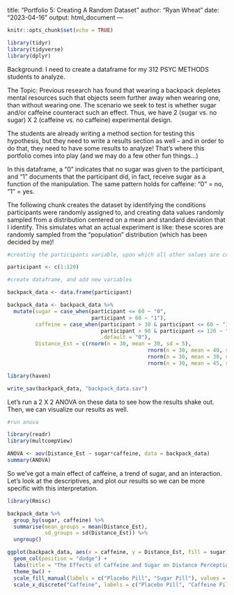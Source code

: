 title: "Portfolio 5: Creating A Random Dataset"
author: "Ryan Wheat"
date: "2023-04-16"
output: html_document
---

```r
knitr::opts_chunk$set(echo = TRUE)
```

```r
library(tidyr)
library(tidyverse)
library(dplyr)
```

Background: I need to create a dataframe for my 312 PSYC METHODS students to analyze. 

The Topic: Previous research has found that wearing a backpack depletes mental resources such that objects seem further away when wearing one, than without wearing one. The scenario we seek to test is whether sugar and/or caffeine counteract such an effect. Thus, we have 2 (sugar vs. no sugar) X 2 (caffeine vs. no caffeine) experimental design.

The students are already writing a method section for testing this hypothesis, but they need to write a results section as well -- and in order to do that, they need to have some results to analyze! That's where this portfolio comes into play (and we may do a few other fun things...)

In this dataframe, a "0" indicates that no sugar was given to the participant, and "1" documents that the participant did, in fact, receive sugar as a function of the manipulation. The same pattern holds for caffeine: "0" = no, "1" = yes.

The following chunk creates the dataset by identifying the conditions participants were randomly assigned to, and creating data values randomly sampled from a distribution centered on a mean and standard deviation that I identify. This simulates what an actual experiment is like: these scores are randomly sampled from the "population" distribution (which has been decided by me)!

```r

#creating the participants variable, upon which all other values are contingent

participant <- c(1:120)

#create dataframe, and add new variables

backpack_data <- data.frame(participant)

backpack_data <- backpack_data %>%
  mutate(sugar = case_when(participant <= 60 ~ "0",
                           participant > 60 ~ "1"),
         caffeine = case_when(participant > 30 & participant <= 60 ~ "1",
                              participant > 90 & participant <= 120 ~ "1",
                              .default = "0"),
         Distance_Est = c(rnorm(n = 30, mean = 30, sd = 5),
                                             rnorm(n = 30, mean = 40, sd = 8),
                                             rnorm(n = 30, mean = 30, sd = 8),
                                             rnorm(n = 30, mean = 45, sd = 8)))

library(haven)

write_sav(backpack_data, "backpack_data.sav")
```

Let's run a 2 X 2 ANOVA on these data to see how the results shake out. Then, we can visualize our results as well.

```r
 
#run anova

library(readr)
library(multcompView)

ANOVA <- aov(Distance_Est ~ sugar*caffeine, data = backpack_data)
summary(ANOVA)

```

So we've got a main effect of caffeine, a trend of sugar, and an interaction. Let's look at the descriptives, and plot our results so we can be more specific with this interpretation.

```r

library(Rmisc)

backpack_data %>%
  group_by(sugar, caffeine) %>%
  summarise(mean_groups = mean(Distance_Est),
            sd_groups = sd(Distance_Est)) %>%
  ungroup()

ggplot(backpack_data, aes(x = caffeine, y = Distance_Est, fill = sugar)) +
  geom_col(position = "dodge") + 
  labs(title = "The Effects of Caffeine and Sugar on Distance Perception", x = "Caffeine", y = "Estimated Distance (m)", fill = "Sugar") + 
  theme_bw() +
  scale_fill_manual(labels = c("Placebo Pill", "Sugar Pill"), values = c("wheat", "tan4" )) + 
  scale_x_discrete("Caffeine", labels = c("Placebo Pill", "Caffeine Pill"))

```

